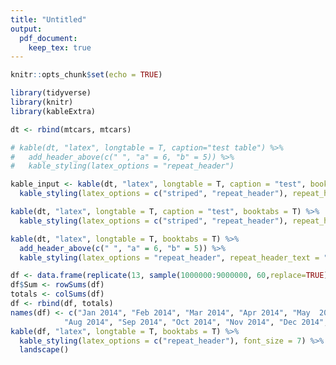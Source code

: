```yaml
---
title: "Untitled"
output: 
  pdf_document:
    keep_tex: true
---
```


```r
knitr::opts_chunk$set(echo = TRUE)
```

```r
library(tidyverse)
library(knitr)
library(kableExtra)

dt <- rbind(mtcars, mtcars) 

# kable(dt, "latex", longtable = T, caption="test table") %>%
#   add_header_above(c(" ", "a" = 6, "b" = 5)) %>%
#   kable_styling(latex_options = "repeat_header")
```

```r
kable_input <- kable(dt, "latex", longtable = T, caption = "test", booktabs = T) %>%
  kable_styling(latex_options = c("striped", "repeat_header"), repeat_header_text = "(...)")
```

```r
kable(dt, "latex", longtable = T, caption = "test", booktabs = T) %>%
  kable_styling(latex_options = c("striped", "repeat_header"), repeat_header_text = "continue of table 2", repeat_header_method = "replace")
```

```r
kable(dt, "latex", longtable = T, booktabs = T) %>%
  add_header_above(c(" ", "a" = 6, "b" = 5)) %>%
  kable_styling(latex_options = "repeat_header", repeat_header_text = "(cont.)")
```

```r
df <- data.frame(replicate(13, sample(1000000:9000000, 60,replace=TRUE)))
df$Sum <- rowSums(df)
totals <- colSums(df)
df <- rbind(df, totals)
names(df) <- c("Jan 2014", "Feb 2014", "Mar 2014", "Apr 2014", "May  2014", "Jun 2014", "Jul 2014",
            "Aug 2014", "Sep 2014", "Oct 2014", "Nov 2014", "Dec 2014", "Jan 2015", "Sum")
kable(df, "latex", longtable = T, booktabs = T) %>%
  kable_styling(latex_options = c("repeat_header"), font_size = 7) %>%
  landscape()
```
